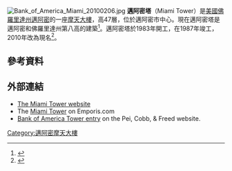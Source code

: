 {{Expand language|time=2016-06-07T02:18:58+00:00}}
[[File:Bank_of_America_Miami_20100206.jpg|thumb]]
'''邁阿密塔'''（Miami Tower）是[[美國|美國]][[佛羅里達州|佛羅里達州]][[邁阿密|邁阿密]]的一座[[摩天大樓|摩天大樓]]，高47層，位於邁阿密市中心。現在邁阿密塔是邁阿密和佛羅里達州第八高的建築<ref>{{Cite web |url=http://www.aiaflatop100.org/Current-Standings.cfm |title=Florida Architecture: 100 Years. 100 Places |access-date=2016-06-04 |archive-date=2012-04-29 |archive-url=https://web.archive.org/web/20120429200439/http://www.aiaflatop100.org/Current-Standings.cfm |dead-url=no }}</ref>。邁阿密塔於1983年開工，在1987年竣工，2010年改為現名<ref>{{Cite web |url=http://www.plumtv.com/blogs/miami-insider/bank-of-america-tower-renamed-miami-towers |title=存档副本 |access-date=2016-06-04 |archive-date=2011-07-19 |archive-url=https://web.archive.org/web/20110719132847/http://www.plumtv.com/blogs/miami-insider/bank-of-america-tower-renamed-miami-towers |dead-url=no }}</ref>。

==參考資料==
<references/>

==外部連結==
{{commons category|Bank of America Tower (Miami)}}
*[http://www.miamitower.net/ The Miami Tower website] {{Wayback|url=http://www.miamitower.net/ |date=20201111225033 }}
*The [http://www.emporis.com/en/wm/bu/?id=122283 Miami Tower] {{Wayback|url=http://www.emporis.com/en/wm/bu/?id=122283 |date=20070930175128 }} on Emporis.com
*[http://www.pcfandp.com/a/p/8002/s.html Bank of America Tower entry] {{Wayback|url=http://www.pcfandp.com/a/p/8002/s.html |date=20160303183654 }} on the Pei, Cobb, & Freed website.
[[Category:邁阿密摩天大樓|Category:邁阿密摩天大樓]]